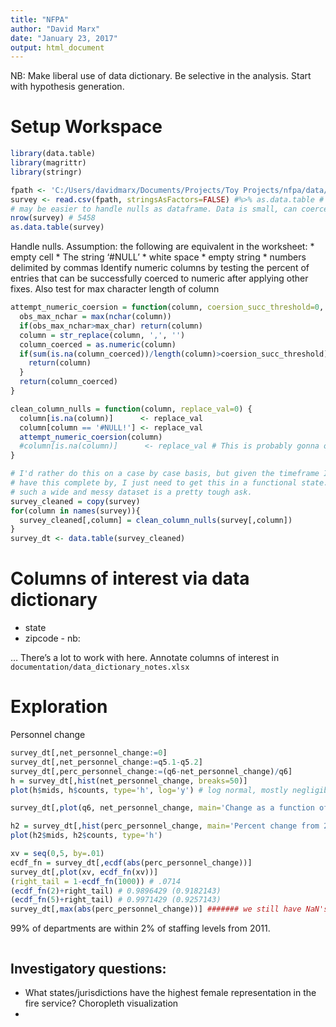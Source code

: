 ```yaml
---
title: "NFPA"
author: "David Marx"
date: "January 23, 2017"
output: html_document
---
```


NB: Make liberal use of data dictionary. Be selective in the analysis. Start with hypothesis
generation.

# Setup Workspace

```r
library(data.table)
library(magrittr)
library(stringr)
```

```r
fpath <- 'C:/Users/davidmarx/Documents/Projects/Toy Projects/nfpa/data/raw/FireService_DataSet.csv'
survey <- read.csv(fpath, stringsAsFactors=FALSE) #%>% as.data.table # Doing it this way instead of fread to suppress warnings
# may be easier to handle nulls as dataframe. Data is small, can coerce to datatable later if I want.
nrow(survey) # 5458
as.data.table(survey)
```

Handle nulls. Assumption: the following are equivalent in the worksheet:
* empty cell
* The string '#NULL'
* white space
* empty string
* numbers delimited by commas *
  * Identify numeric columns by testing the percent of entries that can be successfully coerced
    to numeric after applying other fixes. Also test for max character length of column

```r
attempt_numeric_coersion = function(column, coersion_succ_threshold=0, max_char=10){
  obs_max_nchar = max(nchar(column))
  if(obs_max_nchar>max_char) return(column)
  column = str_replace(column, ',', '')
  column_coerced = as.numeric(column)
  if(sum(is.na(column_coerced))/length(column)>coersion_succ_threshold){
    return(column)
  }
  return(column_coerced)
}

clean_column_nulls = function(column, replace_val=0) {
  column[is.na(column)]      <- replace_val
  column[column == '#NULL!'] <- replace_val
  attempt_numeric_coersion(column)
  #column[is.na(column)]      <- replace_val # This is probably gonna obfuscate errors
}
```

```r
# I'd rather do this on a case by case basis, but given the timeframe I'm supposed to 
# have this complete by, I just need to get this in a functional state. 3-5 hours for
# such a wide and messy dataset is a pretty tough ask.
survey_cleaned = copy(survey)
for(column in names(survey)){
  survey_cleaned[,column] = clean_column_nulls(survey[,column])
}
survey_dt <- data.table(survey_cleaned)
```



# Columns of interest via data dictionary

* state
* zipcode - nb: 

... There's a lot to work with here. Annotate columns of interest in `documentation/data_dictionary_notes.xlsx`

# Exploration

Personnel change

```r
survey_dt[,net_personnel_change:=0]
survey_dt[,net_personnel_change:=q5.1-q5.2]
survey_dt[,perc_personnel_change:=(q6-net_personnel_change)/q6]
h = survey_dt[,hist(net_personnel_change, breaks=50)]
plot(h$mids, h$counts, type='h', log='y') # log normal, mostly negligible net change

survey_dt[,plot(q6, net_personnel_change, main='Change as a function of total personnel')]

h2 = survey_dt[,hist(perc_personnel_change, main='Percent change from 2011')]
plot(h2$mids, h2$counts, type='h')

xv = seq(0,5, by=.01)
ecdf_fn = survey_dt[,ecdf(abs(perc_personnel_change))]
survey_dt[,plot(xv, ecdf_fn(xv))]
(right_tail = 1-ecdf_fn(1000)) # .0714
(ecdf_fn(2)+right_tail) # 0.9896429 (0.9182143)
(ecdf_fn(5)+right_tail) # 0.9971429 (0.9257143)
survey_dt[,max(abs(perc_personnel_change))] ####### we still have NaN's in here
```

99% of departments are within 2% of staffing levels from 2011. 


```r


```

## Investigatory questions:

* What states/jurisdictions have the highest female representation in the fire service? Choropleth visualization
* 